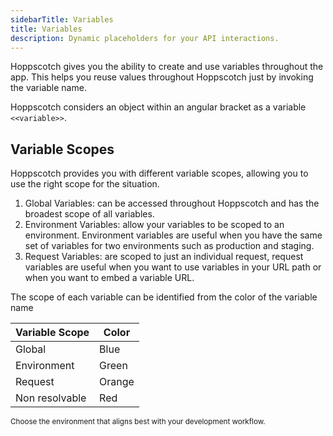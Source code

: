 ```yaml
---
sidebarTitle: Variables
title: Variables
description: Dynamic placeholders for your API interactions.
---
```


Hoppscotch gives you the ability to create and use variables throughout the app. This helps you reuse values throughout Hoppscotch just by invoking the variable name. 

Hoppscotch considers an object within an angular bracket as a variable `<<variable>>`.

## Variable Scopes

Hoppscotch provides you with different variable scopes, allowing you to use the right scope for the situation.

1. Global Variables: can be accessed throughout Hoppscotch and has the broadest scope of all variables. 
2. Environment Variables: allow your variables to be scoped to an environment. Environment variables are useful when you have the same set of variables for two environments such as production and staging.
3. Request Variables: are scoped to just an individual request, request variables are useful when you want to use variables in your URL path or when you want to embed a variable URL.

The scope of each variable can be identified from the color of the variable name 

| Variable Scope | Color |
| --- | --- |
| Global | Blue |
| Environment | Green |
| Request | Orange |
| Non resolvable | Red |

<CardGroup cols={1}>
  <Card title="Environments" iconType="light" icon="circle-arrow-right" href="/documentation/features/environments">
    <sub>Choose the environment that aligns best with your development workflow.</sub>
  </Card>
</CardGroup>